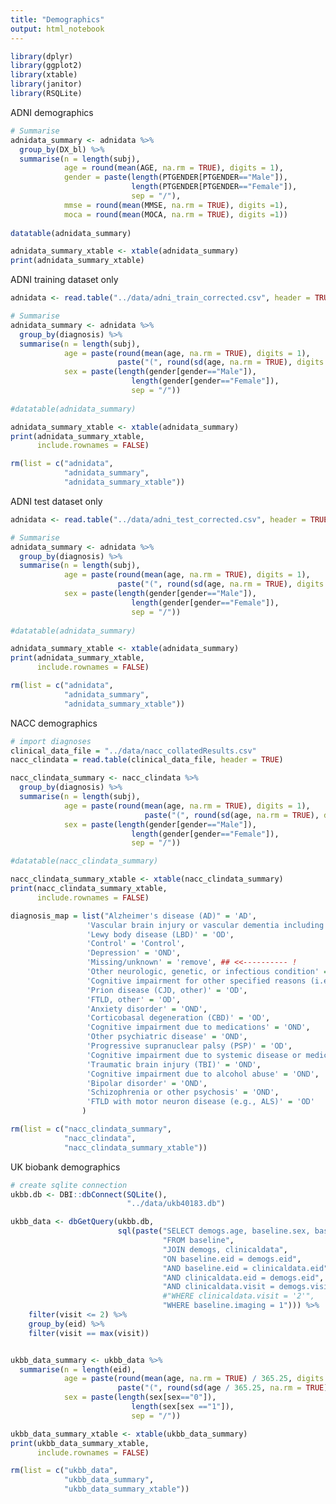 ```yaml
---
title: "Demographics"
output: html_notebook
---
```


```r
library(dplyr)
library(ggplot2)
library(xtable)
library(janitor)
library(RSQLite)
```

ADNI demographics

```r
# Summarise
adnidata_summary <- adnidata %>%
  group_by(DX_bl) %>%
  summarise(n = length(subj),
            age = round(mean(AGE, na.rm = TRUE), digits = 1),
            gender = paste(length(PTGENDER[PTGENDER=="Male"]),
                           length(PTGENDER[PTGENDER=="Female"]),
                           sep = "/"),
            mmse = round(mean(MMSE, na.rm = TRUE), digits =1),
            moca = round(mean(MOCA, na.rm = TRUE), digits =1))
  
datatable(adnidata_summary)

adnidata_summary_xtable <- xtable(adnidata_summary)
print(adnidata_summary_xtable)
```

ADNI training dataset only

```r
adnidata <- read.table("../data/adni_train_corrected.csv", header = TRUE, sep = ",")

# Summarise
adnidata_summary <- adnidata %>%
  group_by(diagnosis) %>%
  summarise(n = length(subj),
            age = paste(round(mean(age, na.rm = TRUE), digits = 1),
                        paste("(", round(sd(age, na.rm = TRUE), digits = 1), ")", sep = "")),
            sex = paste(length(gender[gender=="Male"]),
                           length(gender[gender=="Female"]),
                           sep = "/"))
  
#datatable(adnidata_summary)

adnidata_summary_xtable <- xtable(adnidata_summary)
print(adnidata_summary_xtable,
      include.rownames = FALSE)

rm(list = c("adnidata",
            "adnidata_summary",
            "adnidata_summary_xtable"))
```

ADNI test dataset only
```r
adnidata <- read.table("../data/adni_test_corrected.csv", header = TRUE, sep = ",")

# Summarise
adnidata_summary <- adnidata %>%
  group_by(diagnosis) %>%
  summarise(n = length(subj),
            age = paste(round(mean(age, na.rm = TRUE), digits = 1),
                        paste("(", round(sd(age, na.rm = TRUE), digits = 1), ")", sep = "")),
            sex = paste(length(gender[gender=="Male"]),
                           length(gender[gender=="Female"]),
                           sep = "/"))
  
#datatable(adnidata_summary)

adnidata_summary_xtable <- xtable(adnidata_summary)
print(adnidata_summary_xtable,
      include.rownames = FALSE)

rm(list = c("adnidata",
            "adnidata_summary",
            "adnidata_summary_xtable"))

```

NACC demographics

```r
# import diagnoses
clinical_data_file = "../data/nacc_collatedResults.csv"
nacc_clindata = read.table(clinical_data_file, header = TRUE)

nacc_clindata_summary <- nacc_clindata %>%
  group_by(diagnosis) %>%
  summarise(n = length(subj),
            age = paste(round(mean(age, na.rm = TRUE), digits = 1),
                              paste("(", round(sd(age, na.rm = TRUE), digits = 1), ")", sep = "")),
            sex = paste(length(gender[gender=="Male"]),
                           length(gender[gender=="Female"]),
                           sep = "/"))

#datatable(nacc_clindata_summary)

nacc_clindata_summary_xtable <- xtable(nacc_clindata_summary)
print(nacc_clindata_summary_xtable,
      include.rownames = FALSE)
```

```r
diagnosis_map = list("Alzheimer's disease (AD)" = 'AD',
                 'Vascular brain injury or vascular dementia including stroke' = 'OD',
                 'Lewy body disease (LBD)' = 'OD', 
                 'Control' = 'Control', 
                 'Depression' = 'OND',
                 'Missing/unknown' = 'remove', ## <<---------- !
                 'Other neurologic, genetic, or infectious condition' = 'OND',
                 'Cognitive impairment for other specified reasons (i.e., written-in values)' = 'OND',
                 'Prion disease (CJD, other)' = 'OD', 
                 'FTLD, other' = 'OD', 
                 'Anxiety disorder' = 'OND',
                 'Corticobasal degeneration (CBD)' = 'OD',
                 'Cognitive impairment due to medications' = 'OND',
                 'Other psychiatric disease' = 'OND',
                 'Progressive supranuclear palsy (PSP)' = 'OD',
                 'Cognitive impairment due to systemic disease or medical illness' = 'OND',
                 'Traumatic brain injury (TBI)' = 'OND',
                 'Cognitive impairment due to alcohol abuse' = 'OND', 
                 'Bipolar disorder' = 'OND',
                 'Schizophrenia or other psychosis' = 'OND',
                 'FTLD with motor neuron disease (e.g., ALS)' = 'OD'
                )
```



```r
rm(list = c("nacc_clindata_summary",
            "nacc_clindata",
            "nacc_clindata_summary_xtable"))
```

UK biobank demographics

```r
# create sqlite connection
ukbb.db <- DBI::dbConnect(SQLite(),
                          "../data/ukb40183.db")

ukbb_data <- dbGetQuery(ukbb.db,
                        sql(paste("SELECT demogs.age, baseline.sex, baseline.eid, clinicaldata.visit",
                                  "FROM baseline",
                                  "JOIN demogs, clinicaldata",
                                  "ON baseline.eid = demogs.eid",
                                  "AND baseline.eid = clinicaldata.eid",
                                  "AND clinicaldata.eid = demogs.eid",
                                  "AND clinicaldata.visit = demogs.visit",
                                  #"WHERE clinicaldata.visit = '2'",
                                  "WHERE baseline.imaging = 1"))) %>%
    filter(visit <= 2) %>%
    group_by(eid) %>%
    filter(visit == max(visit))


ukbb_data_summary <- ukbb_data %>%
  summarise(n = length(eid),
            age = paste(round(mean(age, na.rm = TRUE) / 365.25, digits = 1),
                        paste("(", round(sd(age / 365.25, na.rm = TRUE), digits = 1), ")", sep = "")),
            sex = paste(length(sex[sex=="0"]),
                           length(sex[sex =="1"]),
                           sep = "/"))

ukbb_data_summary_xtable <- xtable(ukbb_data_summary)
print(ukbb_data_summary_xtable,
      include.rownames = FALSE)

rm(list = c("ukbb_data",
            "ukbb_data_summary",
            "ukbb_data_summary_xtable"))
```